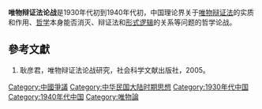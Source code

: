 {{Multiple issues|
{{Onesource|time=2021-03-07T00:48:19+00:00}}
{{Refimprove|time=2021-03-07T00:48:19+00:00}}
}}
'''唯物辩证法论战'''是1930年代初到1940年代初，中国理论界关于[[唯物辩证法|唯物辩证法]]的实质和作用、[[哲学|哲学]]本身能否消灭、辩证法和[[形式逻辑|形式逻辑]]的关系等问题的哲学论战。

==參考文獻==
#耿彦君，唯物辩证法论战研究，社会科学文献出版社，2005。

[[Category:中國爭議|Category:中國爭議]]
[[Category:中华民国大陆时期思想|Category:中华民国大陆时期思想]]
[[Category:1930年代中国|Category:1930年代中国]]
[[Category:1940年代中国|Category:1940年代中国]]
[[Category:唯物論|Category:唯物論]]